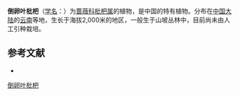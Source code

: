 {{Speciesbox
| name = 倒卵叶枇杷
| status = 
| status_system = 
| image =
| genus = Eriobotrya
| species = obovata
| authority = W. W. Smith in Not.
}}

'''倒卵叶枇杷'''（[[学名|学名]]：{{lang|la|''Eriobotrya obovata''}}）为[[蔷薇科|蔷薇科]][[枇杷属|枇杷属]]的植物，是中国的特有植物。分布在[[中国大陆|中国大陆]]的[[云南|云南]]等地，生长于海拔2,000米的地区，一般生于山坡丛林中，目前尚未由人工引种栽培。

== 参考文献 ==
<div class="references-small">
* {{cite web| url =http://www.bioinfo.cn/db05/KmzwSpecies.php?action=view&id=19038| title =倒卵叶枇杷| work =《中国高等植物数据库全库》| publisher =中国科学院微生物研究所| author =昆明植物研究所| accessdate =2009-02-25| deadurl =yes| archiveurl =https://web.archive.org/web/20160305083651/http://www.bioinfo.cn/db05/KmzwSpecies.php?action=view&id=19038| archivedate =2016-03-05}}
</div>
{{Taxonbar|from=Q10888196}}

[[Category:枇杷属|倒卵叶枇杷]]


{{植物小作品}}